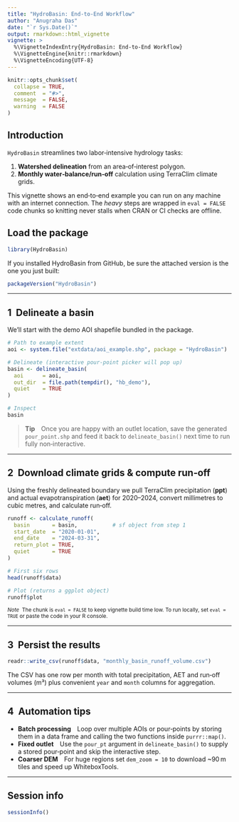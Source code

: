 ```yaml
---
title: "HydroBasin: End‑to‑End Workflow"
author: "Anugraha Das"
date: "`r Sys.Date()`"
output: rmarkdown::html_vignette
vignette: >
  %\VignetteIndexEntry{HydroBasin: End-to-End Workflow}
  %\VignetteEngine{knitr::rmarkdown}
  %\VignetteEncoding{UTF-8}
---
```


```r
knitr::opts_chunk$set(
  collapse = TRUE,
  comment  = "#>",
  message  = FALSE,
  warning  = FALSE
)
```  

## Introduction  
`HydroBasin` streamlines two labor‑intensive hydrology tasks:

1. **Watershed delineation** from an area‑of‑interest polygon.
2. **Monthly water‑balance/run‑off** calculation using TerraClim climate grids.

This vignette shows an end‑to‑end example you can run on any machine with an
internet connection.  The *heavy* steps are wrapped in `eval = FALSE` code
chunks so knitting never stalls when CRAN or CI checks are offline.

## Load the package  
```r
library(HydroBasin)
```

If you installed HydroBasin from GitHub, be sure the attached version is the
one you just built:
```r
packageVersion("HydroBasin")
```

---

## 1  Delineate a basin  
We’ll start with the demo AOI shapefile bundled in the package.

```r
# Path to example extent
aoi <- system.file("extdata/aoi_example.shp", package = "HydroBasin")

# Delineate (interactive pour‑point picker will pop up)
basin <- delineate_basin(
  aoi      = aoi,
  out_dir  = file.path(tempdir(), "hb_demo"),
  quiet    = TRUE
)

# Inspect
basin
```

> **Tip** Once you are happy with an outlet location, save the generated
> `pour_point.shp` and feed it back to `delineate_basin()` next time to run
> fully non‑interactive.

---

## 2  Download climate grids & compute run‑off  
Using the freshly delineated boundary we pull TerraClim
precipitation (**ppt**) and actual evapotranspiration (**aet**) for
2020–2024, convert millimetres to cubic metres, and calculate run‑off.

```r
runoff <- calculate_runoff(
  basin       = basin,           # sf object from step 1
  start_date  = "2020-01-01",
  end_date    = "2024-03-31",
  return_plot = TRUE,
  quiet       = TRUE
)

# First six rows
head(runoff$data)

# Plot (returns a ggplot object)
runoff$plot
```

<small>*Note*  The chunk is `eval = FALSE` to keep vignette build time low.
To run locally, set `eval = TRUE` or paste the code in your R console.</small>

---

## 3  Persist the results  
```r
readr::write_csv(runoff$data, "monthly_basin_runoff_volume.csv")
```

The CSV has one row per month with total precipitation, AET and run‑off
volumes (m³) plus convenient `year` and `month` columns for aggregation.

---

## 4  Automation tips  
* **Batch processing** Loop over multiple AOIs or pour‑points by storing them
  in a data frame and calling the two functions inside `purrr::map()`.
* **Fixed outlet** Use the `pour_pt` argument in `delineate_basin()` to
  supply a stored pour‑point and skip the interactive step.
* **Coarser DEM** For huge regions set `dem_zoom = 10` to download ~90 m tiles
  and speed up WhiteboxTools.

---

## Session info  
```r
sessionInfo()
```

